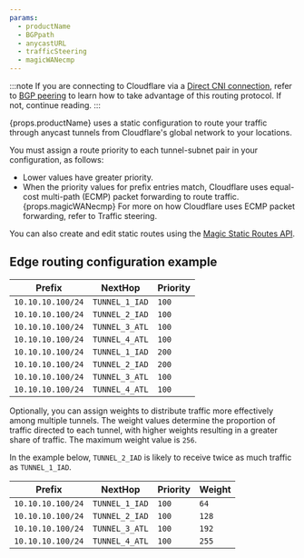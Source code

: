 ```yaml
---
params:
  - productName
  - BGPpath
  - anycastURL
  - trafficSteering
  - magicWANecmp
---
```



:::note
If you are connecting to Cloudflare via a [Direct CNI connection](/network-interconnect/express-cni/), refer to <a href={props.BGPpath}>BGP peering</a> to learn how to take advantage of this routing protocol. If not, continue reading.
:::

{props.productName} uses a static configuration to route your traffic through <GlossaryTooltip term="anycast" link={props.anycastURL}>anycast tunnels</GlossaryTooltip> from Cloudflare's global network to your locations.

You must assign a route priority to each tunnel-subnet pair in your configuration, as follows:

- Lower values have greater priority.
- When the priority values for prefix entries match, Cloudflare uses equal-cost multi-path (ECMP) packet forwarding to route traffic. {props.magicWANecmp} For more on how Cloudflare uses ECMP packet forwarding, refer to <GlossaryTooltip term="traffic steering" link={props.trafficSteering}>Traffic steering</GlossaryTooltip>.

You can also create and edit static routes using the [Magic Static Routes API](/api/resources/magic_transit/subresources/routes/methods/list/).

## Edge routing configuration example

| Prefix            | NextHop        | Priority |
| ----------------- | -------------- | -------- |
| `10.10.10.100/24` | `TUNNEL_1_IAD` | `100`    |
| `10.10.10.100/24` | `TUNNEL_2_IAD` | `100`    |
| `10.10.10.100/24` | `TUNNEL_3_ATL` | `100`    |
| `10.10.10.100/24` | `TUNNEL_4_ATL` | `100`    |
| `10.10.10.100/24` | `TUNNEL_1_IAD` | `200`    |
| `10.10.10.100/24` | `TUNNEL_2_IAD` | `200`    |
| `10.10.10.100/24` | `TUNNEL_3_ATL` | `100`    |
| `10.10.10.100/24` | `TUNNEL_4_ATL` | `100`    |

Optionally, you can assign weights to distribute traffic more effectively among multiple tunnels. The weight values determine the proportion of traffic directed to each tunnel, with higher weights resulting in a greater share of traffic. The maximum weight value is `256`.

In the example below, `TUNNEL_2_IAD` is likely to receive twice as much traffic as `TUNNEL_1_IAD`.

| Prefix            | NextHop        | Priority | Weight |
| ----------------- | -------------- | -------- | ------ |
| `10.10.10.100/24` | `TUNNEL_1_IAD` | `100`    | `64`  |
| `10.10.10.100/24` | `TUNNEL_2_IAD` | `100`    | `128`  |
| `10.10.10.100/24` | `TUNNEL_3_ATL` | `100`    | `192`  |
| `10.10.10.100/24` | `TUNNEL_4_ATL` | `100`    | `255`  |
